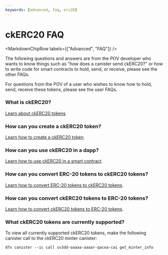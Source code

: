 ```yaml
---
keywords: [advanced, faq, erc20]
---
```



# ckERC20 FAQ

<MarkdownChipRow labels={["Advanced", "FAQ"]} />

The following questions and answers are from the POV developer who wants to know things such as "how does a canister send ckERC20?" or how to write code for smart contracts to hold, send, or receive, please see the other FAQs.

For questions from the POV of a user who wishes to know how to hold, send, receive these tokens, please see the user FAQs.

### What is ckERC20?

[Learn about ckERC20 tokens](/docs/current/developer-docs/multi-chain/chain-key-tokens/ckerc20/overview#what-is-ckerc20).

### How can you create a ckERC20 token?

[Learn how to create a ckERC20 token](/docs/current/developer-docs/multi-chain/chain-key-tokens/ckerc20/creating-new-ckerc20).

### How can you use ckERC20 in a dapp?

[Learn how to use ckERC20 in a smart contract](/docs/current/developer-docs/multi-chain/chain-key-tokens/ckerc20/using-ckerc20-in-dapps).

### How can you convert ERC-20 tokens to ckERC20 tokens?

[Learn how to convert ERC-20 tokens to ckERC20 tokens](/docs/current/developer-docs/multi-chain/chain-key-tokens/ckerc20/making-transactions#converting-erc-20-tokens-to-ckerc20-tokens).

### How can you convert ckERC20 tokens to ERC-20 tokens?

[Learn how to convert ckERC20 tokens to ERC-20 tokens](/docs/current/developer-docs/multi-chain/chain-key-tokens/ckerc20/making-transactions#converting-ckerc20-tokens-to-erc-20-tokens).

### What ckERC20 tokens are currently supported?

To view all currently supported ckERC20 tokens, make the following canister call to the ckERC20 minter canister:

```
dfx canister --ic call sv3dd-oaaaa-aaaar-qacoa-cai get_minter_info
```